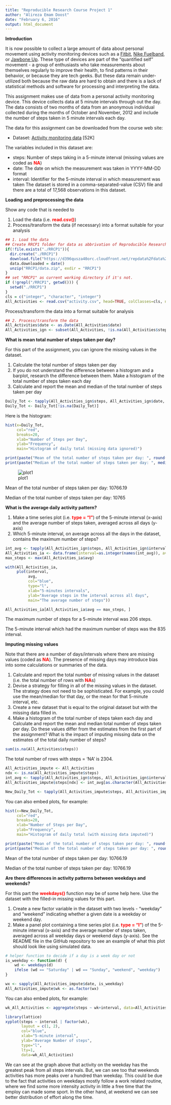 ```yaml
---
title: "Reproducible Research Course Project 1"
author: "Alireza Emam Doost"
date: "February 6, 2016"
output: html_document
---
```


**Introduction**

It is now possible to collect a large amount of data about personal movement using activity monitoring devices such as a [Fitbit](www.fitbit.com), [Nike Fuelband](http://www.nike.com/us/en_us/c/nikeplus-fuelband), or [Jawbone Up](https://jawbone.com/up). These type of devices are part of the "quantified self" movement - a group of enthusiasts who take measurements about themselves regularly to improve their health, to find patterns in their behavior, or because they are tech geeks. But these data remain under-utilized both because the raw data are hard to obtain and there is a lack of statistical methods and software for processing and interpreting the data.

This assignment makes use of data from a personal activity monitoring device. This device collects data at 5 minute intervals through out the day. The data consists of two months of data from an anonymous individual collected during the months of October and November, 2012 and include the number of steps taken in 5 minute intervals each day.

The data for this assignment can be downloaded from the course web site:

* Dataset: [Activity monitoring data](https://d396qusza40orc.cloudfront.net/repdata%2Fdata%2Factivity.zip) [52K]

The variables included in this dataset are:

* steps: Number of steps taking in a 5-minute interval (missing values are coded as <span style="color:red">__NA__</span>)
* date: The date on which the measurement was taken in YYYY-MM-DD format
* interval: Identifier for the 5-minute interval in which measurement was taken
The dataset is stored in a comma-separated-value (CSV) file and there are a total of 17,568 observations in this dataset.

__Loading and preprocessing the data__

Show any code that is needed to

1. Load the data (i.e. <span style="color:red">__read.csv()__</span>)
2. Process/transform the data (if necessary) into a format suitable for your analysis

```r
## 1. Load the data
## Create RRCP1 folder for data as abbrivation of Reproducible Research Course Project 1
if(!file.exists("./RRCP1")){ 
  dir.create("./RRCP1") 
  download.file("https://d396qusza40orc.cloudfront.net/repdata%2Fdata%2Factivity.zip", "RRCP1/data.zip") 
  data.downloaded = date()
  unzip("RRCP1/data.zip", exdir = "RRCP1")
}
## set "RRCP1" as current working directory if it's not.
if (!grepl("/RRCP1", getwd())) {
  setwd("./RRCP1")  
}
cls = c("integer", "character", "integer")
All_Activities <- read.csv("activity.csv", head=TRUE, colClasses=cls, na.strings="NA")

```

Process/transform the data into a format suitable for analysis

```r
## 2. Process/transform the data
All_Activities$date <- as.Date(All_Activities$date)
All_Activities_ign <- subset(All_Activities, !is.na(All_Activities$steps))

```

__What is mean total number of steps taken per day?__

For this part of the assignment, you can ignore the missing values in the dataset.

1. Calculate the total number of steps taken per day
2. If you do not understand the difference between a histogram and a barplot, research the difference between them. Make a histogram of the total number of steps taken each day
3. Calculate and report the mean and median of the total number of steps taken per day


```r
Daily_Tot <- tapply(All_Activities_ign$steps, All_Activities_ign$date, sum, na.rm=TRUE, simplify=T)
Daily_Tot <- Daily_Tot[!is.na(Daily_Tot)]
```

Here is the histogram:

```r
hist(x=Daily_Tot,
     col="red",
     breaks=20,
     xlab="Number of Steps per Day",
     ylab="Frequency",
     main="Histogram of daily total (missing data ignored)")

print(paste("Mean of the total number of steps taken per day: ", round(mean(Daily_Tot),2)))
print(paste("Median of the total number of steps taken per day: ", median(Daily_Tot)))
```
![plot1](figure/Plot1.png?raw=true)

Mean of the total number of steps taken per day:  10766.19

Median of the total number of steps taken per day:  10765

__What is the average daily activity pattern?__

1. Make a time series plot (i.e. <span style="color:red">__type = "l"__</span>) of the 5-minute interval (x-axis) and the average number of steps taken, averaged across all days (y-axis)
2. Which 5-minute interval, on average across all the days in the dataset, contains the maximum number of steps?

```r
int_avg <- tapply(All_Activities_ign$steps, All_Activities_ign$interval, mean, na.rm=TRUE, simplify=T)
All_Activities_ia <- data.frame(interval=as.integer(names(int_avg)), avg=int_avg)
max_steps <- max(All_Activities_ia$avg)
```

```r
with(All_Activities_ia,
     plot(interval,
          avg,
          col="blue",
          type="l",
          xlab="5-minutes intervals",
          ylab="Average steps in the interval across all days",
          main="The average number of steps"))

All_Activities_ia[All_Activities_ia$avg == max_steps, ]
```         
The maximum number of steps for a 5-minute interval was 206 steps.

The 5-minute interval which had the maximum number of steps was the 835 interval.         
          
__Imputing missing values__

Note that there are a number of days/intervals where there are missing values (coded as <span style="color:red">__NA__</span>). The presence of missing days may introduce bias into some calculations or summaries of the data.

1. Calculate and report the total number of missing values in the dataset (i.e. the total number of rows with <span style="color:red">__NA__</span>s)
2. Devise a strategy for filling in all of the missing values in the dataset. The strategy does not need to be sophisticated. For example, you could use the mean/median for that day, or the mean for that 5-minute interval, etc.
3. Create a new dataset that is equal to the original dataset but with the missing data filled in.
4. Make a histogram of the total number of steps taken each day and Calculate and report the mean and median total number of steps taken per day. Do these values differ from the estimates from the first part of the assignment? What is the impact of imputing missing data on the estimates of the total daily number of steps?

```r
sum(is.na(All_Activities$steps))
```
The total number of rows with steps = 'NA' is 2304.
```r
All_Activities_impute <- All_Activities
ndx <- is.na(All_Activities_impute$steps)
int_avg <- tapply(All_Activities_ign$steps, All_Activities_ign$interval, mean, na.rm=TRUE, simplify=T)
All_Activities_impute$steps[ndx] <- int_avg[as.character(All_Activities_impute$interval[ndx])]

New_Daily_Tot <- tapply(All_Activities_impute$steps, All_Activities_impute$date, sum, na.rm=TRUE, simplify=T)
```

You can also embed plots, for example:

```r
hist(x=New_Daily_Tot,
     col="red",
     breaks=20,
     xlab="Number of Steps per Day",
     ylab="Frequency",
     main="Histogram of daily total (with missing data imputed)")

print(paste("Mean of the total number of steps taken per day: ", round(mean(New_Daily_Tot),2)))
print(paste("Median of the total number of steps taken per day: ", round(median(New_Daily_Tot),2)))

```
Mean of the total number of steps taken per day:  10766.19

Median of the total number of steps taken per day:  10766.19

__Are there differences in activity patterns between weekdays and weekends?__

For this part the <span style="color:red">__weekdays()__</span> function may be of some help here. Use the dataset with the filled-in missing values for this part.

1. Create a new factor variable in the dataset with two levels - "weekday" and "weekend" indicating whether a given date is a weekday or weekend day.
2. Make a panel plot containing a time series plot (i.e. <span style="color:red">__type = "l"__</span>) of the 5-minute interval (x-axis) and the average number of steps taken, averaged across all weekday days or weekend days (y-axis). See the README file in the GitHub repository to see an example of what this plot should look like using simulated data.



```r
# helper function to decide if a day is a week day or not
is_weekday <- function(d) {
    wd <- weekdays(d)
    ifelse (wd == "Saturday" | wd == "Sunday", "weekend", "weekday")
}

wx <- sapply(All_Activities_impute$date, is_weekday)
All_Activities_impute$wk <- as.factor(wx)
```

You can also embed plots, for example:

```r
wk_All_Activities <- aggregate(steps ~ wk+interval, data=All_Activities_impute, FUN=mean)

library(lattice)
xyplot(steps ~ interval | factor(wk),
       layout = c(1, 2),
       col="blue",
       xlab="5-minute interval",
       ylab="Average Number of steps",
       type="l",
       lty=1,
       data=wk_All_Activities)
```

We can see at the graph above that activity on the weekday has the greatest peak from all steps intervals. But, we can see too that weekends activities has more peaks over a hundred than weekday. This could be due to the fact that activities on weekdays mostly follow a work related routine, where we find some more intensity activity in little a free time that the employ can made some sport. In the other hand, at weekend we can see better distribution of effort along the time.
